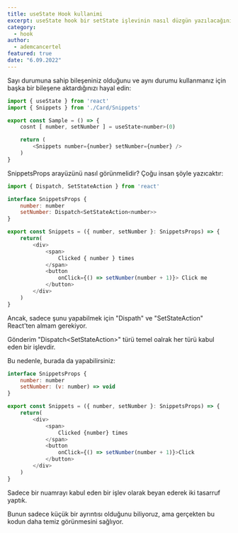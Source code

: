 ```yaml
---
title: useState Hook kullanimi 
excerpt: useState hook bir setState işlevinin nasıl düzgün yazılacağını ilişkin yazım.
category:
  - hook
author:
  - ademcancertel
featured: true
date: "6.09.2022"
---
```


Sayı durumuna sahip bileşeniniz olduğunu ve aynı durumu kullanmanız için başka bir bileşene aktardığınızı hayal edin: 

```javascript
import { useState } from 'react'
import { Snippets } from './Card/Snippets'

export const Sample = () => {
    cosnt [ number, setNumber ] = useState<number>(0)

    return (
        <Snippets number={number} setNumber={number} />
    )
}
```

SnippetsProps arayüzünü nasıl görünmelidir?
Çoğu insan şöyle yazıcaktır:

```javascript
import { Dispatch, SetStateAction } from 'react'

interface SnippetsProps {
    number: number
    setNumber: Dispatch<SetStateAction<number>>
}

export const Snippets = ({ number, setNumber }: SnippetsProps) => {
    return(
        <div>
            <span>
                Clicked { number } times
            </span>
            <button
                onClick={() => setNumber(number + 1)}> Click me
            </button>
        </div>
    )
}
```

Ancak, sadece şunu yapabilmek için "Dispath" ve "SetStateAction" React'ten almam gerekiyor.

Gönderim "Dispatch<SetStateAction<T>>" türü temel oalrak her türü kabul eden bir işlevdir.

Bu nedenle, burada da yapabilirsiniz: 

```javascript
interface SnippetsProps {
    number: number
    setNumber: (v: number) => void
}

export const Snippets = ({ number, setNumber }: SnippetsProps) => {
    return(
        <div>
            <span>
                Clicked {number} times
            </span>
            <button
                onClick={() => setNumber(number + 1)}>Click
            </button>
        </div>
    )
}
```

Sadece bir nuamrayı kabul eden bir işlev olarak beyan ederek iki tasarruf yaptık.

Bunun sadece küçük bir ayrıntısı olduğunu biliyoruz, ama gerçekten bu kodun daha temiz görünmesini sağlıyor.





